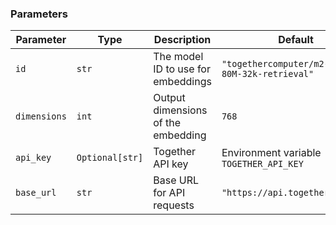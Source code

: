 ### Parameters

| Parameter | Type | Description | Default |
|-----------|------|-------------|---------|
| `id` | `str` | The model ID to use for embeddings | `"togethercomputer/m2-bert-80M-32k-retrieval"` |
| `dimensions` | `int` | Output dimensions of the embedding | `768` |
| `api_key` | `Optional[str]` | Together API key | Environment variable `TOGETHER_API_KEY` |
| `base_url` | `str` | Base URL for API requests | `"https://api.together.xyz/v1"` |